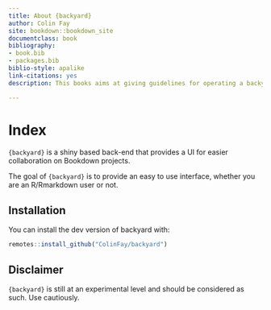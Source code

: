 ```yaml
---
title: About {backyard}
author: Colin Fay
site: bookdown::bookdown_site
documentclass: book
bibliography:
- book.bib
- packages.bib
biblio-style: apalike
link-citations: yes
description: This books aims at giving guidelines for operating a backyard backend.

---
```

# Index

`{backyard}` is a shiny based back-end that provides a UI for easier collaboration on Bookdown projects.

The goal of `{backyard}` is to provide an easy to use interface, whether you are an R/Rmarkdown user or not.

## Installation

You can install the dev version of backyard with:

```r
remotes::install_github("ColinFay/backyard")

```

## Disclaimer

`{backyard}` is still at an experimental level and should be considered as such. Use cautiously.
